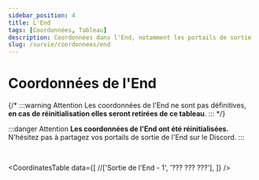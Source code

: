 ```yaml
---
sidebar_position: 4
title: L'End
tags: [Coordonnées, Tableau]
description: Coordonnées dans l'End, notamment les portails de sortie
slug: /survie/coordonnees/end
---
```



# Coordonnées de l'End

{/* :::warning Attention
Les coordonnées de l'End ne sont pas définitives, **en cas de réinitialisation elles seront retirées de ce tableau**.
::: */}

:::danger Attention
**Les coordonnées de l'End ont été réinitialisées.** N'hésitez pas à partagez vos portails de sortie de l'End sur le Discord.
:::

<br/>

<CoordinatesTable 
  data={[
    //['Sortie de l\'End - 1', '??? ??? ???'],
  ]}
/>
